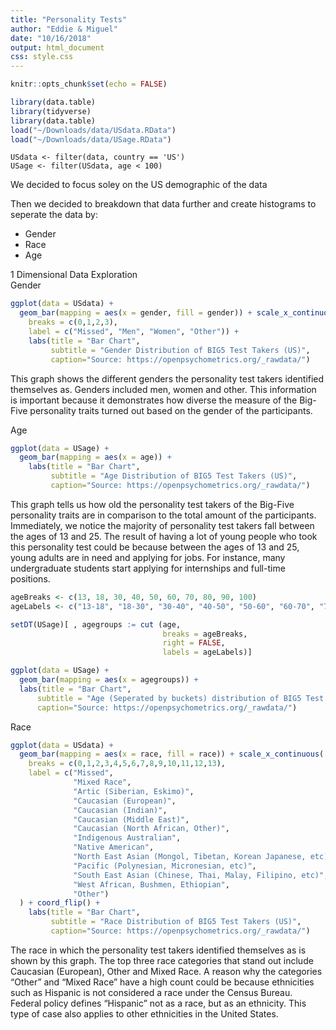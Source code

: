 ```yaml
---
title: "Personality Tests"
author: "Eddie & Miguel"
date: "10/16/2018"
output: html_document
css: style.css
---
```


```r
knitr::opts_chunk$set(echo = FALSE)
```

```R
library(data.table)
library(tidyverse)
library(data.table)
load("~/Downloads/data/USdata.RData")
load("~/Downloads/data/USage.RData")
```

```
USdata <- filter(data, country == 'US')
USage <- filter(USdata, age < 100)
```
<p>We decided to focus soley on the US demographic of the data
   
   Then we decided to breakdown that data further and create
   histograms to seperate the data by: 
   
   - Gender
   - Race
   - Age</p>
   
<div class="headers">1 Dimensional Data Exploration</div>
   
<div class="titles">Gender</div>
   
```R
ggplot(data = USdata) + 
  geom_bar(mapping = aes(x = gender, fill = gender)) + scale_x_continuous(
    breaks = c(0,1,2,3),
    label = c("Missed", "Men", "Women", "Other")) +
    labs(title = "Bar Chart",
         subtitle = "Gender Distribution of BIG5 Test Takers (US)",
         caption="Source: https://openpsychometrics.org/_rawdata/")
```

<p>This graph shows the different genders the personality test takers identified themselves as. Genders included men, women and other. This information is important because it demonstrates how diverse the measure of the Big-Five personality traits turned out based on the gender of the participants.</p>

<div class="titles">Age</div>

```R
ggplot(data = USage) +
  geom_bar(mapping = aes(x = age)) +
    labs(title = "Bar Chart",
         subtitle = "Age Distribution of BIG5 Test Takers (US)",
         caption="Source: https://openpsychometrics.org/_rawdata/")
```

<p>This graph tells us how old the personality test takers of the Big-Five personality traits are in comparison to the total amount of the participants. Immediately, we notice the majority of personality test takers fall between the ages of 13 and 25. The result of having a lot of young people who took this personality test could be because between the ages of 13 and 25, young adults are in need and applying for jobs. For instance, many undergraduate students start applying for internships and full-time positions. </p>

```R
ageBreaks <- c(13, 18, 30, 40, 50, 60, 70, 80, 90, 100)
ageLabels <- c("13-18", "18-30", "30-40", "40-50", "50-60", "60-70", "70-80", "80-90", "90+")

setDT(USage)[ , agegroups := cut (age,
                                  breaks = ageBreaks,
                                  right = FALSE,
                                  labels = ageLabels)]
```

```R
ggplot(data = USage) +
  geom_bar(mapping = aes(x = agegroups)) +
  labs(title = "Bar Chart",
      subtitle = "Age (Seperated by buckets) distribution of BIG5 Test Takers (US)",
      caption="Source: https://openpsychometrics.org/_rawdata/")
```

<div class="titles">Race</div>

```R
ggplot(data = USdata) +
  geom_bar(mapping = aes(x = race, fill = race)) + scale_x_continuous(
    breaks = c(0,1,2,3,4,5,6,7,8,9,10,11,12,13),
    label = c("Missed",
              "Mixed Race", 
              "Artic (Siberian, Eskimo)", 
              "Caucasian (European)", 
              "Caucasian (Indian)",
              "Caucasian (Middle East)",
              "Caucasian (North African, Other)",
              "Indigenous Australian",
              "Native American",
              "North East Asian (Mongol, Tibetan, Korean Japanese, etc)",
              "Pacific (Polynesian, Micronesian, etc)",
              "South East Asian (Chinese, Thai, Malay, Filipino, etc)",
              "West African, Bushmen, Ethiopian",
              "Other")
  ) + coord_flip() + 
    labs(title = "Bar Chart",
         subtitle = "Race Distribution of BIG5 Test Takers (US)",
         caption="Source: https://openpsychometrics.org/_rawdata/")
```
<p>The race in which the personality test takers identified themselves as is shown by this graph. The top three race categories that stand out include Caucasian (European), Other and Mixed Race. A reason why the categories "Other" and "Mixed Race" have a high count could be because ethnicities such as Hispanic is not considered a race under the Census Bureau. Federal policy defines "Hispanic" not as a race, but as an ethnicity. This type of case also applies to other ethnicities in the United States.</p> 



   


